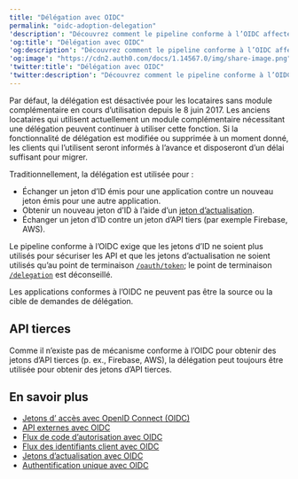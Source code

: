 ---
title: "Délégation avec OIDC"
permalink: "oidc-adoption-delegation"
'description': "Découvrez comment le pipeline conforme à l’OIDC affecte votre utilisation de la délégation."
'og:title': "Délégation avec OIDC"
'og:description': "Découvrez comment le pipeline conforme à l’OIDC affecte votre utilisation de la délégation."
'og:image': "https://cdn2.auth0.com/docs/1.14567.0/img/share-image.png"
'twitter:title': "Délégation avec OIDC"
'twitter:description': "Découvrez comment le pipeline conforme à l’OIDC affecte votre utilisation de la délégation."
---

<Warning>

Par défaut, la délégation est désactivée pour les locataires sans module complémentaire en cours d’utilisation depuis le 8 juin 2017. Les anciens locataires qui utilisent actuellement un module complémentaire nécessitant une délégation peuvent continuer à utiliser cette fonction. Si la fonctionnalité de délégation est modifiée ou supprimée à un moment donné, les clients qui l’utilisent seront informés à l’avance et disposeront d’un délai suffisant pour migrer.

</Warning>

Traditionnellement, la délégation est utilisée pour :

* Échanger un jeton d’ID émis pour une application contre un nouveau jeton émis pour une autre application.
* Obtenir un nouveau jeton d’ID à l’aide d’un [jeton d’actualisation](/docs/docs/fr-ca/secure/tokens/refresh-tokens).
* Échanger un jeton d’ID contre un jeton d’API tiers (par exemple Firebase, AWS).

Le pipeline conforme à l’OIDC exige que les jetons d’ID ne soient plus utilisés pour sécuriser les API et que les jetons d’actualisation ne soient utilisés qu’au point de terminaison [`/oauth/token`](/docs/docs/fr-ca/api/authentication#refresh-token); le point de terminaison [`/delegation`](/docs/docs/fr-ca/api/authentication#delegation) est déconseillé.

Les applications conformes à l’OIDC ne peuvent pas être la source ou la cible de demandes de délégation.

## API tierces

Comme il n’existe pas de mécanisme conforme à l’OIDC pour obtenir des jetons d’API tierces (p. ex., Firebase, AWS), la délégation peut toujours être utilisée pour obtenir des jetons d’API tierces.

## En savoir plus

* [Jetons d’ accès avec OpenID Connect (OIDC)](/docs/docs/fr-ca/authenticate/login/oidc-conformant-authentication/oidc-adoption-access-tokens)
* [API externes avec OIDC](/docs/docs/fr-ca/authenticate/login/oidc-conformant-authentication/oidc-adoption-apis)
* [Flux de code d’autorisation avec OIDC](/docs/docs/fr-ca/authenticate/login/oidc-conformant-authentication/oidc-adoption-auth-code-flow)
* [Flux des identifiants client avec OIDC](/docs/docs/fr-ca/authenticate/login/oidc-conformant-authentication/oidc-adoption-client-credentials-flow)
* [Jetons d’actualisation avec OIDC](/docs/docs/fr-ca/authenticate/login/oidc-conformant-authentication/oidc-adoption-refresh-tokens)
* [Authentification unique avec OIDC](/docs/docs/fr-ca/authenticate/login/oidc-conformant-authentication/oidc-adoption-sso)